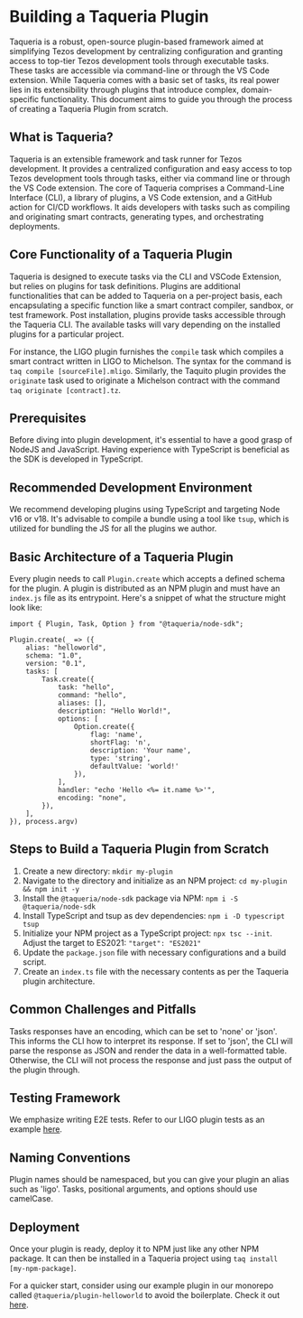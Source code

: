 # Building a Taqueria Plugin

Taqueria is a robust, open-source plugin-based framework aimed at simplifying Tezos development by centralizing configuration and granting access to top-tier Tezos development tools through executable tasks. These tasks are accessible via command-line or through the VS Code extension. While Taqueria comes with a basic set of tasks, its real power lies in its extensibility through plugins that introduce complex, domain-specific functionality. This document aims to guide you through the process of creating a Taqueria Plugin from scratch.

## What is Taqueria?

Taqueria is an extensible framework and task runner for Tezos development. It provides a centralized configuration and easy access to top Tezos development tools through tasks, either via command line or through the VS Code extension. The core of Taqueria comprises a Command-Line Interface (CLI), a library of plugins, a VS Code extension, and a GitHub action for CI/CD workflows. It aids developers with tasks such as compiling and originating smart contracts, generating types, and orchestrating deployments.

## Core Functionality of a Taqueria Plugin

Taqueria is designed to execute tasks via the CLI and VSCode Extension, but relies on plugins for task definitions. Plugins are additional functionalities that can be added to Taqueria on a per-project basis, each encapsulating a specific function like a smart contract compiler, sandbox, or test framework. Post installation, plugins provide tasks accessible through the Taqueria CLI. The available tasks will vary depending on the installed plugins for a particular project.

For instance, the LIGO plugin furnishes the `compile` task which compiles a smart contract written in LIGO to Michelson. The syntax for the command is `taq compile [sourceFile].mligo`. Similarly, the Taquito plugin provides the `originate` task used to originate a Michelson contract with the command `taq originate [contract].tz`.

## Prerequisites

Before diving into plugin development, it's essential to have a good grasp of NodeJS and JavaScript. Having experience with TypeScript is beneficial as the SDK is developed in TypeScript.

## Recommended Development Environment

We recommend developing plugins using TypeScript and targeting Node v16 or v18. It's advisable to compile a bundle using a tool like `tsup`, which is utilized for bundling the JS for all the plugins we author.

## Basic Architecture of a Taqueria Plugin

Every plugin needs to call `Plugin.create` which accepts a defined schema for the plugin. A plugin is distributed as an NPM plugin and must have an `index.js` file as its entrypoint. Here's a snippet of what the structure might look like:

```
import { Plugin, Task, Option } from "@taqueria/node-sdk";

Plugin.create(_ => ({
    alias: "helloworld",
    schema: "1.0",
    version: "0.1",
    tasks: [
        Task.create({
            task: "hello",
            command: "hello",
            aliases: [],
            description: "Hello World!",
            options: [
                Option.create({
                	flag: 'name',
                	shortFlag: 'n',
                	description: 'Your name',
                	type: 'string',
                	defaultValue: 'world!'
                }),
            ],
            handler: "echo 'Hello <%= it.name %>'",
            encoding: "none",
        }),
    ],
}), process.argv)
```

## Steps to Build a Taqueria Plugin from Scratch

1. Create a new directory: `mkdir my-plugin`
2. Navigate to the directory and initialize as an NPM project: `cd my-plugin && npm init -y`
3. Install the `@taqueria/node-sdk` package via NPM: `npm i -S @taqueria/node-sdk`
4. Install TypeScript and tsup as dev dependencies: `npm i -D typescript tsup`
5. Initialize your NPM project as a TypeScript project: `npx tsc --init`. Adjust the target to ES2021: `"target": "ES2021"`
6. Update the `package.json` file with necessary configurations and a build script.
7. Create an `index.ts` file with the necessary contents as per the Taqueria plugin architecture.

## Common Challenges and Pitfalls

Tasks responses have an encoding, which can be set to 'none' or 'json'. This informs the CLI how to interpret its response. If set to 'json', the CLI will parse the response as JSON and render the data in a well-formatted table. Otherwise, the CLI will not process the response and just pass the output of the plugin through.

## Testing Framework

We emphasize writing E2E tests. Refer to our LIGO plugin tests as an example [here](https://github.com/pinnacle-labs/taqueria/blob/main/tests/e2e/taquito-plugin-e2e-tests.spec.ts).

## Naming Conventions

Plugin names should be namespaced, but you can give your plugin an alias such as 'ligo'. Tasks, positional arguments, and options should use camelCase.

## Deployment

Once your plugin is ready, deploy it to NPM just like any other NPM package. It can then be installed in a Taqueria project using `taq install [my-npm-package]`.

For a quicker start, consider using our example plugin in our monorepo called `@taqueria/plugin-helloworld` to avoid the boilerplate. Check it out [here](https://github.com/pinnacle-labs/taqueria/tree/main/taqueria-plugimn-helloworld).
